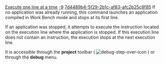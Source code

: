 [[Property:title|Execute one line at a time]]
[[Property:weight|-9]]
[[Property:uuid|7d4489b4-5f29-2b1c-af83-afc2b25c8f85]]
If no application was already running, this command launches an application compiled in Work Bench mode and stops at its first line.

If an application was stopped, it attempts to execute the instruction located on the execution line where the application is stopped. If this execution line does not contain an instruction, the execution stops at the next execution line.

It is accessible through the '''project''' toolbar (  [[Image:debug-step-over-icon]]  ) or through the '''debug''' menu. 

{{seealso| [[Execution commands]], [[Generating executables|Compiling in Workbench mode]]  }}




